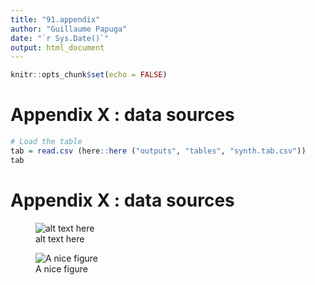 ```yaml
---
title: "91.appendix"
author: "Guillaume Papuga"
date: "`r Sys.Date()`"
output: html_document
---
```


```r
knitr::opts_chunk$set(echo = FALSE)
```

# Appendix X : data sources
```r
# Load the table
tab = read.csv (here::here ("outputs", "tables", "synth.tab.csv"))
tab
```


# Appendix X : data sources
![alt text here](/home/papuga/Dropbox/Recherche/Projets & articles/en cours/article_genetique & Convol lanu/analysis_convolvulus/images/exemple.png)

![A nice figure](/home/papuga/Dropbox/Recherche/Projets & articles/en cours/article_genetique & Convol lanu/analysis_convolvulus/outputs/figures/appendix_corcircle.clim.jpg)

